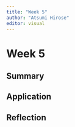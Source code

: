 ```yaml
---
title: "Week 5"
author: "Atsumi Hirose"
editor: visual
---
```


# Week 5

## Summary

## Application

## Reflection
